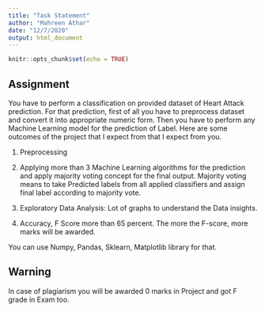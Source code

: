 ```yaml
---
title: "Task Statement"
author: "Mahreen Athar"
date: "12/7/2020"
output: html_document
---
```


```r
knitr::opts_chunk$set(echo = TRUE)
```

## Assignment  

You have to perform a classification on provided dataset of Heart Attack prediction.
For that prediction, first of all you have to preprocess dataset and convert it into
appropriate numeric form. Then you have to perform any Machine Learning model for the
prediction of Label. Here are some outcomes of the project that I expect from that I expect
from you.  
  
1. Preprocessing  
  
2. Applying more than 3 Machine Learning algorithms for the prediction and apply
majority voting concept for the final output. Majority voting means to take Predicted labels
from all applied classifiers and assign final label according to majority vote.  
  
3. Exploratory Data Analysis: Lot of graphs to understand the Data insights.  
  
4. Accuracy, F Score more than 65 percent. The more the F-score, more marks will be
awarded.  

You can use Numpy, Pandas, Sklearn, Matplotlib library for that.  

## Warning  
In case of plagiarism you will be awarded 0 marks in Project and got F grade in Exam
too.